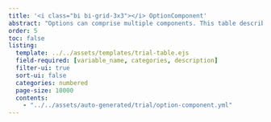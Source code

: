 ```yaml
---
title: '<i class="bi bi-grid-3x3"></i> OptionComponent'
abstract: "Options can comprise multiple components. This table describes each component of an option."
order: 5
toc: false
listing: 
  template: ../../assets/templates/trial-table.ejs
  field-required: [variable_name, categories, description]
  filter-ui: true
  sort-ui: false
  categories: numbered
  page-size: 10000
  contents:
    - "../../assets/auto-generated/trial/option-component.yml"
---
```


